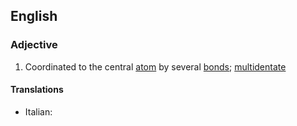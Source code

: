 ==English==

===Adjective===
{{en-adj}}

#{{chemistry|of a ligand}} Coordinated to the central [[atom]] by several [[bond]]s; [[multidentate]]

====Translations====
{{top}}
* Italian: {{t-|it|polidentato}}
{{mid}}

{{bottom}}